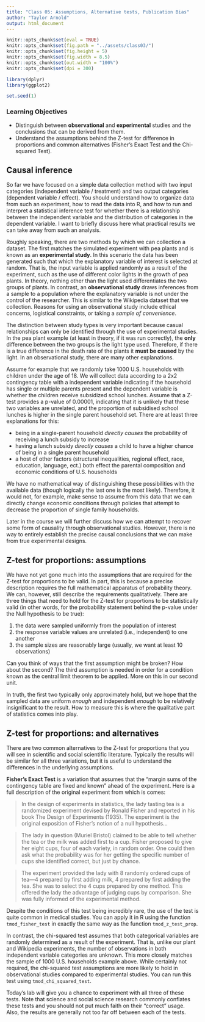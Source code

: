 ```yaml
---
title: "Class 05: Assumptions, Alternative tests, Publication Bias"
author: "Taylor Arnold"
output: html_document
---
```


```r
knitr::opts_chunk$set(eval = TRUE)
knitr::opts_chunk$set(fig.path = "../assets/class03/")
knitr::opts_chunk$set(fig.height = 5)
knitr::opts_chunk$set(fig.width = 8.5)
knitr::opts_chunk$set(out.width = "100%")
knitr::opts_chunk$set(dpi = 300)

library(dplyr)
library(ggplot2)

set.seed(1)
```

### Learning Objectives

- Distinguish between **observational** and **experimental**
studies and the conclusions that can be derived from them.
- Understand the assumptions behind the Z-test for difference in proportions
and common alternatives (Fisher's Exact Test and the Chi-squared Test).

## Causal inference

So far we have focused on a simple data collection method with two input
categories (independent variable / treatment) and two output categories
(dependent variable / effect). You should understand how to organize data
from such an experiment, how to read the data into R, and how to run and
interpret a statistical inference test for whether there is a relationship
between the independent variable and the distribution of categories in the
dependent variable. I want to briefly discuss here what practical results
we can take away from such an analysis.

Roughly speaking, there are two methods by which we can collection a dataset.
The first matches the simulated experiment with pea plants and is known as
an **experimental study**. In this scenario the data has been generated such
that which the explanatory variable of interest is selected at random. That
is, the input variable is applied randomly as a result of the experiment,
such as the use of different color lights in the growth of pea plants. In
theory, nothing other than the light used differentiates the two groups of
plants. In contrast, an **observational study** draws inferences from a sample
to a population where the explanatory variable is not under the control of the
researcher. This is similar to the Wikipedia dataset that we collection.
Reasons for using an observational study include ethical concerns, logistical
constraints, or taking a *sample of convenience*.

The distinction between study types is very important because casual
relationships can only be identified through the use of experimental studies.
In the pea plant example (at least in theory, if it was run correctly), the
**only** difference between the two groups is the light type used. Therefore,
if there is a true difference in the death rate of the plants it __must be
caused__ by the light. In an observational study, there are many other
explanations.

Assume for example that we randomly take 1000 U.S. households with children
under the age of 18. We will collect data according to a 2x2 contingency
table with a independent variable indicating if the household has single or
multiple parents present and the dependent variable is whether the children
receive subsidized school lunches. Assume that a Z-test provides a p-value of
0.00001, indicating that it is unlikely that these two variables are
unrelated, and the proportion of subsidised school lunches is higher in the
single parent household set. There are at least three explanations for this:

- being in a single-parent household *directly causes* the probability of
receiving a lunch subsidy to increase
- having a lunch subsidy *directly causes* a child to have a higher chance
of being in a single parent household
- a host of other factors (structural inequalities, regional effect, race,
education, language, ect.) both effect the parental composition and economic
conditions of U.S. households

We have no mathematical way of distinguishing these possibilities with the
available data (though logically the last one is the most likely). Therefore,
it would not, for example, make sense to assume from this data that we can
directly change economic conditions through policies that attempt to decrease
the proportion of single family households.

Later in the course we will further discuss how we can attempt to recover some
form of causality through observational studies. However, there is no way to
entirely establish the precise causal conclusions that we can make from true
experimental designs.

## Z-test for proportions: assumptions

We have not yet gone much into the assumptions that are required for the
Z-test for proportions to be valid. In part, this is because a precise
description requires the full mathematical apparatus of probability theory.
We can, however, still describe the requirements qualitatively. There are
three things that need to hold for the Z-test for proportions to be
statistically valid (in other words, for the probability statement behind the
p-value under the Null hypothesis to be true):

1. the data were sampled uniformly from the population of interest
2. the response variable values are unrelated (i.e., independent) to one another
3. the sample sizes are reasonably large (usually, we want at least 10 observations)

Can you think of ways that the first assumption might be broken? How about
the second? The third assumption is needed in order for a condition known as
the central limit theorem to be applied. More on this in our second unit.

In truth, the first two typically only approximately hold, but we hope that
the sampled data are uniform *enough* and independent *enough* to be relatively
insignificant to the result. How to measure this is where the qualitative part
of statistics comes into play.

## Z-test for proportions: and alternatives

There are two common alternatives to the Z-test for proportions that you will
see in scientific and social scientific literature. Typically the results will
be similar for all three variations, but it is useful to understand the
differences in the underlying assumptions.

**Fisher's Exact Test** is a variation that assumes that the "margin sums of the
contingency table are fixed and known" ahead of the experiment. Here is a
full description of the original experiment from which is comes:

> In the design of experiments in statistics, the lady tasting tea is a
> randomized experiment devised by Ronald Fisher and reported in his book
> The Design of Experiments (1935). The experiment is the original exposition
> of Fisher's notion of a null hypothesis...

> The lady in question (Muriel Bristol) claimed to be able to tell whether
> the tea or the milk was added first to a cup. Fisher proposed to give her
> eight cups, four of each variety, in random order. One could then ask what
> the probability was for her getting the specific number of cups she
> identified correct, but just by chance.

> The experiment provided the lady with 8 randomly ordered cups of tea—4
> prepared by first adding milk, 4 prepared by first adding the tea. She was
> to select the 4 cups prepared by one method. This offered the lady the
> advantage of judging cups by comparison. She was fully informed of the
> experimental method.

Despite the conditions of this test being incredibly rare, the use of the test
is quite common in medical studies. You can apply it in R using the function
`tmod_fisher_test` in exactly the same way as the function
`tmod_z_test_prop`.

In contrast, the chi-squared test assumes that both categorical variables are
randomly determined as a result of the experiment. That is, unlike our plant
and Wikipedia experiments, the number of observations in both independent
variable categories are unknown. This more closely matches the sample of 1000
U.S. households example above. While certainly not required, the chi-squared
test assumptions are more likely to hold in observational studies compared to
experimental studies. You can run this test using `tmod_chi_squared_test`.

Today's lab will give you a chance to experiment with all three of these
tests. Note that science and social science research commonly conflates these
tests and you should not put much faith on their "correct" usage. Also, the
results are generally not too far off between each of the tests.

